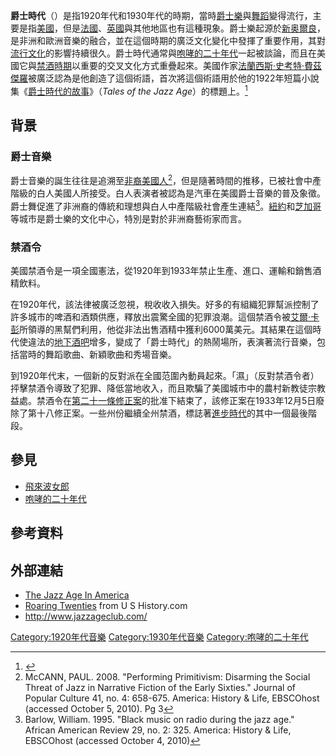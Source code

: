 {{expand|time=2016-12-14T11:09:09+00:00}}
{{Infobox historical event
|Event_Name     = 爵士時代<br />Jazz Age
| partof = [[咆哮的二十年代|咆哮的二十年代]]
|Image_Name     = CarterAndKingJazzingOrchestra.jpg
|Imagesize      = 350px
|Image_Alt      = 
|Image_Caption  = 1921年的Carter and King爵士管弦樂隊（相片在德克薩斯州的休斯頓拍攝）
|Thumb_Time     = 
|AKA            = 
|Participants   = 爵士樂的音樂家和樂迷
|Location       = [[美國|美國]]
|Date           = 1920年代 - 1930年代
|nongregorian   = 
|Deaths        = 
|Result         = [[爵士樂|爵士樂]]在美國流行
|URL            = 
}}
'''爵士時代'''（{{lang-en|'''Jazz Age'''}}）是指1920年代和1930年代的時期，當時[[爵士樂|爵士樂]]與[[舞蹈|舞蹈]]變得流行，主要是指[[美國|美國]]，但是[[法國|法國]]、[[英國|英國]]與其他地區也有這種現象。爵士樂起源於[[新奥爾良|新奥爾良]]，是非洲和歐洲音樂的融合，並在這個時期的廣泛文化變化中發揮了重要作用，其對[[流行文化|流行文化]]的影響持續很久。爵士時代通常與[[咆哮的二十年代|咆哮的二十年代]]一起被談論，而且在美國它與[[禁酒時期|禁酒時期]]以重要的交叉文化方式重疊起來。美國作家[[法蘭西斯·史考特·費茲傑羅|法蘭西斯·史考特·費茲傑羅]]被廣泛認為是他創造了這個術語，首次將這個術語用於他的1922年短篇小說集《[[爵士時代的故事|爵士時代的故事]]》（''Tales of the Jazz Age''）的標題上。<ref>{{Cite web |url = https://www.smithsonianmag.com/smithsonian-institution/what-the-great-gatsby-got-right-about-the-jazz-age-57645443/ |title = What the Great Gatsby Got Right about the Jazz Age |author = Amy Henderson |date = 2013-05-10 |publisher = Smithsonian |language = en |accessdate = 2018-04-25 |archive-date = 2020-02-06 |archive-url = https://web.archive.org/web/20200206101815/https://www.smithsonianmag.com/smithsonian-institution/what-the-great-gatsby-got-right-about-the-jazz-age-57645443/ |dead-url = no }}</ref>

== 背景 ==
=== 爵士音樂 ===
{{main|爵士樂}}
爵士音樂的誕生往往是追溯至[[非裔美國人|非裔美國人]]<ref>McCANN, PAUL. 2008. "Performing Primitivism: Disarming the Social Threat of Jazz in Narrative Fiction of the Early Sixties." Journal of Popular Culture 41, no. 4: 658-675. America: History & Life, EBSCOhost (accessed October 5, 2010). Pg 3</ref>，但是隨著時間的推移，已被社會中產階級的白人美國人所接受。白人表演者被認為是汽車在美國爵士音樂的普及象徵。爵士舞促進了非洲裔的傳統和理想與白人中產階級社會產生連結<ref>Barlow, William. 1995. "Black music on radio during the jazz age." African American Review 29, no. 2: 325. America: History & Life, EBSCOhost (accessed October 4, 2010)</ref>。[[紐約|紐約]]和[[芝加哥|芝加哥]]等城市是爵士樂的文化中心，特別是對於非洲裔藝術家而言。

=== 禁酒令 ===
{{main|美國禁酒令}}
美國禁酒令是一項全國憲法，從1920年到1933年禁止生產、進口、運輸和銷售酒精飲料。

在1920年代，該法律被廣泛忽視，稅收收入損失。好多的有組織犯罪幫派控制了許多城市的啤酒和酒類供應，釋放出震驚全國的犯罪浪潮。這個禁酒令被[[艾爾·卡彭|艾爾·卡彭]]所領導的黑幫們利用，他從非法出售酒精中獲利6000萬美元。其結果在這個時代使違法的[[地下酒吧|地下酒吧]]增多，變成了「爵士時代」的熱鬧場所，表演著流行音樂，包括當時的舞蹈歌曲、新穎歌曲和秀場音樂。

到1920年代末，一個新的反對派在全國范圍內動員起來。「濕」（反對禁酒令者）抨擊禁酒令導致了犯罪、降低當地收入，而且欺騙了美國城市中的農村新教徒宗教益處。禁酒令在[[美利堅合眾國憲法第二十一條修正案|第二十一條修正案]]的批准下結束了，該修正案在1933年12月5日廢除了第十八修正案。一些州份繼續全州禁酒，標誌著[[進步時代|進步時代]]的其中一個最後階段。

== 參見 ==
* [[飛來波女郎|飛來波女郎]]
* [[咆哮的二十年代|咆哮的二十年代]]

== 參考資料 ==
{{reflist}}

== 外部連結 ==
* [http://www.1920s-fashion-and-music.com/jazz-age.html The Jazz Age In America] {{Wayback|url=http://www.1920s-fashion-and-music.com/jazz-age.html |date=20130315173546 }}
* [http://www.u-s-history.com/pages/h1564.html Roaring Twenties] {{Wayback|url=http://www.u-s-history.com/pages/h1564.html |date=20130728201701 }} from U S History.com
* http://www.jazzageclub.com/ {{Wayback|url=http://www.jazzageclub.com/ |date=20130707214311 }}

[[Category:1920年代音樂|Category:1920年代音樂]]
[[Category:1930年代音樂|Category:1930年代音樂]]
[[Category:咆哮的二十年代|Category:咆哮的二十年代]]